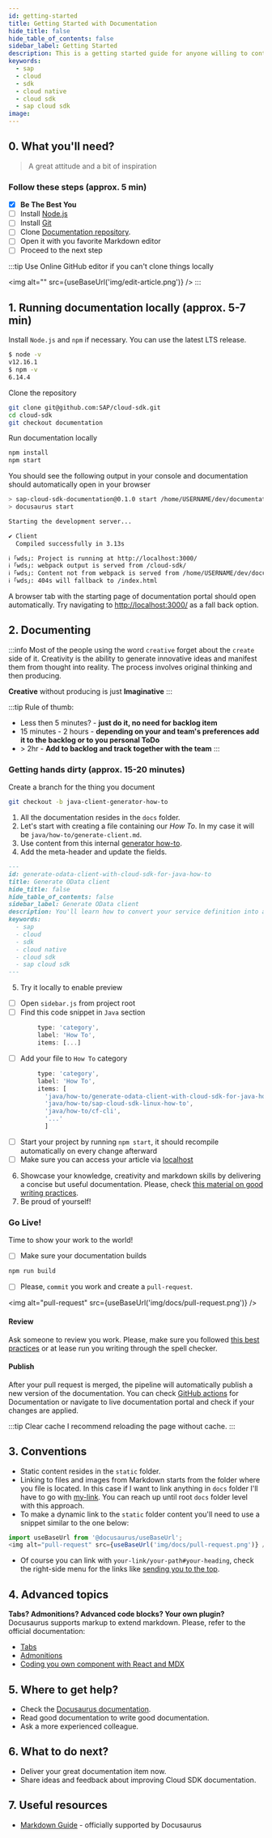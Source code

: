 ```yaml
---
id: getting-started
title: Getting Started with Documentation
hide_title: false
hide_table_of_contents: false
sidebar_label: Getting Started
description: This is a getting started guide for anyone willing to contribute to the Cloud SDK documentation.
keywords:
  - sap
  - cloud
  - sdk
  - cloud native
  - cloud sdk
  - sap cloud sdk
image:
---
```



## 0. What you'll need?

> A great attitude and a bit of inspiration

### Follow these steps (approx. 5 min)

- [x] **Be The Best You**
- [ ] Install [Node.js](https://nodejs.org/en/download/)
- [ ] Install [Git](https://git-scm.com/book/en/v2/Getting-Started-Installing-Git)
- [ ] Clone [Documentation repository](https://github.com/SAP/cloud-sdk/).
- [ ] Open it with you favorite Markdown editor
- [ ] Proceed to the next step

:::tip Use Online GitHub editor if you can't clone things locally

<img alt="" src={useBaseUrl('img/edit-article.png')} />
:::

## 1. Running documentation locally (approx. 5-7 min)

Install `Node.js` and `npm` if necessary. You can use the latest LTS release.

```bash
$ node -v
v12.16.1
$ npm -v
6.14.4
```

Clone the repository

```bash
git clone git@github.com:SAP/cloud-sdk.git
cd cloud-sdk
git checkout documentation
```

Run documentation locally

```bash
npm install
npm start
```

You should see the following output in your console and documentation should automatically open in your browser

```bash
> sap-cloud-sdk-documentation@0.1.0 start /home/USERNAME/dev/documentation
> docusaurus start

Starting the development server...

✔ Client
  Compiled successfully in 3.13s

ℹ ｢wds｣: Project is running at http://localhost:3000/
ℹ ｢wds｣: webpack output is served from /cloud-sdk/
ℹ ｢wds｣: Content not from webpack is served from /home/USERNAME/dev/documentation
ℹ ｢wds｣: 404s will fallback to /index.html

```

A browser tab with the starting page of documentation portal should open automatically.
Try navigating to [http://localhost:3000/](http://localhost:3000/) as a fall back option.

## 2. Documenting

:::info Most of the people using the word `creative` forget about the `create` side of it.
Creativity is the ability to generate innovative ideas and manifest them from thought into reality.
The process involves original thinking and then producing.

**Creative** without producing is just **Imaginative**
:::

:::tip Rule of thumb:

- Less then 5 minutes? - **just do it, no need for backlog item**
- 15 minutes - 2 hours - **depending on your and team's preferences add it to the backlog or to you personal ToDo**
- \> 2hr - **Add to backlog and track together with the team**
  :::

### Getting hands dirty (approx. 15-20 minutes)

Create a branch for the thing you document

```bash
git checkout -b java-client-generator-how-to
```

1. All the documentation resides in the `docs` folder.
2. Let's start with creating a file containing our _How To_. In my case it will be `java/how-to/generate-client.md`.
3. Use content from this internal [generator how-to](https://github.wdf.sap.corp/MA/sdk/edit/develop/docs/how-to/use-odata-v4.mdx).
4. Add the meta-header and update the fields.

```markdown
---
id: generate-odata-client-with-cloud-sdk-for-java-how-to
title: Generate OData client
hide_title: false
hide_table_of_contents: false
sidebar_label: Generate OData client
description: You'll learn how to convert your service definition into a Java project containing type-safe OData V4 client to consume it
keywords:
  - sap
  - cloud
  - sdk
  - cloud native
  - cloud sdk
  - sap cloud sdk
---
```

5. Try it locally to enable preview

- [ ] Open `sidebar.js` from project root
- [ ] Find this code snippet in `Java` section

```javascript
        type: 'category',
        label: 'How To',
        items: [...]
```

- [ ] Add your file to `How To` category

```javascript
        type: 'category',
        label: 'How To',
        items: [
          'java/how-to/generate-odata-client-with-cloud-sdk-for-java-how-to',
          'java/how-to/sap-cloud-sdk-linux-how-to',
          'java/how-to/cf-cli',
		  '...'
		  ]
```

- [ ] Start your project by running `npm start`, it should recompile automatically on every change afterward
- [ ] Make sure you can access your article via [localhost](http://localhost:3000/cloud-sdk/docs/java/how-to/generate-odata-client-with-cloud-sdk-for-java-how-to)

6. Showcase your knowledge, creativity and markdown skills by delivering a concise but useful documentation. Please,
   check [this material on good writing practices](how-to-write-documentation).
7. Be proud of yourself!

### Go Live!

Time to show your work to the world!

- [ ] Make sure your documentation builds

```bash
npm run build
```

- [ ] Please, `commit` you work and create a `pull-request`.

<img alt="pull-request" src={useBaseUrl('img/docs/pull-request.png')} />

#### Review

Ask someone to review you work.
Please, make sure you followed [this best practices](how-to-write-documentation) or at lease run you writing through the spell checker.

#### Publish

After your pull request is merged, the pipeline will automatically publish a new version of the documentation.
You can check [GitHub actions](https://github.com/SAP/cloud-sdk/actions?query=workflow%3A%22Release+Cloud+SDK+documentation%22) for Documentation or navigate to live documentation portal and check if your changes are applied.

:::tip Clear cache
I recommend reloading the page without cache.
:::

## 3. Conventions

- Static content resides in the `static` folder.
- Linking to files and images from Markdown starts from the folder where you file is located.
  In this case if I want to link anything in `docs` folder I'll have to go with [my-link](../java/getting-started).
  You can reach up until root `docs` folder level with this approach.
- To make a dynamic link to the `static` folder content you'll need to use a snippet similar to the one below:

<!-- vale Vale.Spelling = NO -->

```js
import useBaseUrl from '@docusaurus/useBaseUrl';
<img alt="pull-request" src={useBaseUrl('img/docs/pull-request.png')} />;
```

<!-- vale Vale.Spelling = YES -->

- Of course you can link with `your-link/your-path#your-heading`,
  check the right-side menu for the links like [sending you to the top](http://localhost:3000/cloud-sdk/docs/dzen/getting-started#what-youll-need).

## 4. Advanced topics

**Tabs? Admonitions? Advanced code blocks? Your own plugin?**
Docusaurus supports markup to extend markdown.
Please, refer to the official documentation:

- [Tabs](https://v2.docusaurus.io/docs/markdown-features/#tabs)
- [Admonitions](https://v2.docusaurus.io/docs/markdown-features/#calloutsadmonitions)
- [Coding you own component with React and MDX](https://v2.docusaurus.io/docs/markdown-features/#embedding-react-components-with-mdx)

## 5. Where to get help?

- Check the [Docusaurus documentation](https://v2.docusaurus.io/docs/markdown-features/).
- Read good documentation to write good documentation.
- Ask a more experienced colleague.

## 6. What to do next?

- Deliver your great documentation item now.
- Share ideas and feedback about improving Cloud SDK documentation.

## 7. Useful resources

- [Markdown Guide](https://www.markdownguide.org/) - officially supported by Docusaurus
